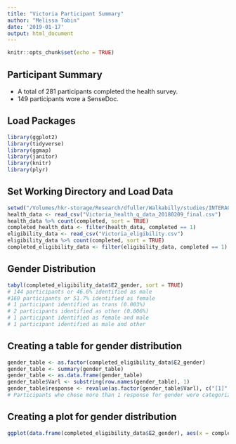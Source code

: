 ```yaml
---
title: "Victoria Participant Summary"
author: "Melissa Tobin"
date: '2019-01-17'
output: html_document
---
```


```r
knitr::opts_chunk$set(echo = TRUE)
```

## Participant Summary

* A total of 281 participants completed the health survey. 
* 149 participants wore a SenseDoc. 

## Load Packages

```r
library(ggplot2)
library(tidyverse)
library(ggmap)
library(janitor)
library(knitr)
library(plyr)
```

## Set Working Directory and Load Data

```r
setwd("/Volumes/hkr-storage/Research/dfuller/Walkabilly/studies/INTERACT/Data/Victoria/SenseDoc/combined")
health_data <- read_csv("Victoria_health_q_data_20180209_final.csv")
health_data %>% count(completed, sort = TRUE)
completed_health_data <- filter(health_data, completed == 1)
eligibility_data <- read_csv("Victoria_eligibility.csv")
eligibility_data %>% count(completed, sort = TRUE)
completed_eligibility_data <- filter(eligibility_data, completed == 1)
```

## Gender Distribution

```r
tabyl(completed_eligibility_data$E2_gender, sort = TRUE)
# 144 participants or 46.6% identified as male
#160 participants or 51.7% identified as female
# 1 participant identified as trans (0.003%)
# 2 participants identified as other (0.006%)
# 1 participant identified as female and male
# 1 participant identified as male and other 

```

## Creating a table for gender distribution

```r
gender_table <- as.factor(completed_eligibility_data$E2_gender)
gender_table <- summary(gender_table)
gender_table <- as.data.frame(gender_table)
gender_table$Varl <- substring(row.names(gender_table), 1)
gender_table$response <- revalue(as.factor(gender_table$Varl), c("[1]" = "Male", "[2]" = "Female", "[3]" = "Trans", "[4]" = "Other"))
# Participants who chose more than 1 response for gender were categorized as other (1+2) or (1+4)
```

## Creating a plot for gender distribution

```r
ggplot(data.frame(completed_eligibility_data$E2_gender), aes(x = completed_eligibility_data$E2_gender)) + geom_bar() + ylab("Count") + xlab("Gender") + ggtitle("INTERACT Gender Distribution")

```

